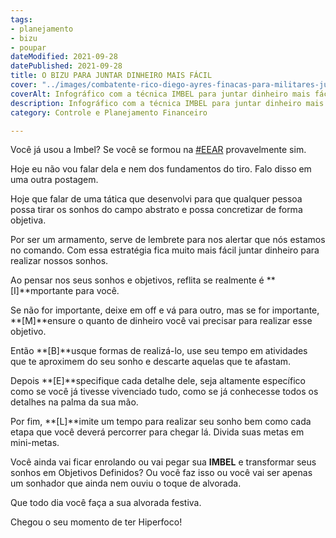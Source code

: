 ```yaml
---
tags:
- planejamento
- bizu
- poupar
dateModified: 2021-09-28
datePublished: 2021-09-28
title: O BIZU PARA JUNTAR DINHEIRO MAIS FÁCIL
cover: "../images/combatente-rico-diego-ayres-finacas-para-militares-juntar-dinheiro.png"
coverAlt: Infográfico com a técnica IMBEL para juntar dinheiro mais fácil
description: Infográfico com a técnica IMBEL para juntar dinheiro mais fácil
category: Controle e Planejamento Financeiro

---
```

Você já usou a Imbel? Se você se formou na [#EEAR](https://www.instagram.com/explore/tags/eear/) provavelmente sim.

Hoje eu não vou falar dela e nem dos fundamentos do tiro. Falo disso em uma outra postagem.

Hoje que falar de uma tática que desenvolvi para que qualquer pessoa possa tirar os sonhos do campo abstrato e possa concretizar de forma objetiva.

Por ser um armamento, serve de lembrete para nos alertar que nós estamos no comando. Com essa estratégia fica muito mais fácil juntar dinheiro para realizar nossos sonhos.

Ao pensar nos seus sonhos e objetivos, reflita se realmente é **\[I\]**mportante para você.

Se não for importante, deixe em off e vá para outro, mas se for importante, **\[M\]**ensure o quanto de dinheiro você vai precisar para realizar esse objetivo.

Então **\[B\]**usque formas de realizá-lo, use seu tempo em atividades que te aproximem do seu sonho e descarte aquelas que te afastam.

Depois **\[E\]**specifique cada detalhe dele, seja altamente específico como se você já tivesse vivenciado tudo, como se já conhecesse todos os detalhes na palma da sua mão.

Por fim, **\[L\]**imite um tempo para realizar seu sonho bem como cada etapa que você deverá percorrer para chegar lá. Divida suas metas em mini-metas.

Você ainda vai ficar enrolando ou vai pegar sua **IMBEL** e transformar seus sonhos em Objetivos Definidos? Ou você faz isso ou você vai ser apenas um sonhador que ainda nem ouviu o toque de alvorada.

  
Que todo dia você faça a sua alvorada festiva.

Chegou o seu momento de ter Hiperfoco!